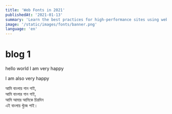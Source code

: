 ```yaml
---
title: 'Web Fonts in 2021'
publishedAt: '2021-01-13'
summary: 'Learn the best practices for high-performance sites using web fonts, updated for 2021.'
image: '/static/images/fonts/banner.png'
language: 'en'
---
```


# blog 1

hello world
I am very happy

I am also very happy

আমি বাংলায় গান গাই,  
আমি বাংলার গান গাই,  
আমি আমার আমিকে চিরদিন  
এই বাংলায় খুঁজে পাই।
